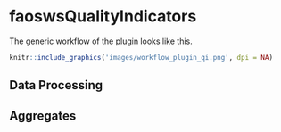 # **faoswsQualityIndicators** {#faoswsQualityIndicators}


The generic workflow of the plugin looks like this.

```r
knitr::include_graphics('images/workflow_plugin_qi.png', dpi = NA)
```


## **Data Processing**

## **Aggregates**